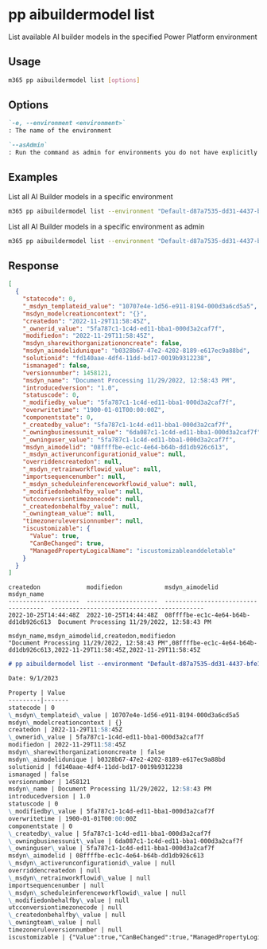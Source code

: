 
# pp aibuildermodel list

List available AI builder models in the specified Power Platform environment

## Usage

```sh
m365 pp aibuildermodel list [options]
```

## Options

```md definition-list
`-e, --environment <environment>`
: The name of the environment

`--asAdmin`
: Run the command as admin for environments you do not have explicitly assigned permissions to
```

<Global />

## Examples

List all AI Builder models in a specific environment

```sh
m365 pp aibuildermodel list --environment "Default-d87a7535-dd31-4437-bfe1-95340acd55c5"
```

List all AI Builder models in a specific environment as admin

```sh
m365 pp aibuildermodel list --environment "Default-d87a7535-dd31-4437-bfe1-95340acd55c5" --asAdmin
```

## Response

<Tabs>
  <TabItem value="JSON">

  ```json
  [
    {
      "statecode": 0,
      "_msdyn_templateid_value": "10707e4e-1d56-e911-8194-000d3a6cd5a5",
      "msdyn_modelcreationcontext": "{}",
      "createdon": "2022-11-29T11:58:45Z",
      "_ownerid_value": "5fa787c1-1c4d-ed11-bba1-000d3a2caf7f",
      "modifiedon": "2022-11-29T11:58:45Z",
      "msdyn_sharewithorganizationoncreate": false,
      "msdyn_aimodelidunique": "b0328b67-47e2-4202-8189-e617ec9a88bd",
      "solutionid": "fd140aae-4df4-11dd-bd17-0019b9312238",
      "ismanaged": false,
      "versionnumber": 1458121,
      "msdyn_name": "Document Processing 11/29/2022, 12:58:43 PM",
      "introducedversion": "1.0",
      "statuscode": 0,
      "_modifiedby_value": "5fa787c1-1c4d-ed11-bba1-000d3a2caf7f",
      "overwritetime": "1900-01-01T00:00:00Z",
      "componentstate": 0,
      "_createdby_value": "5fa787c1-1c4d-ed11-bba1-000d3a2caf7f",
      "_owningbusinessunit_value": "6da087c1-1c4d-ed11-bba1-000d3a2caf7f",
      "_owninguser_value": "5fa787c1-1c4d-ed11-bba1-000d3a2caf7f",
      "msdyn_aimodelid": "08ffffbe-ec1c-4e64-b64b-dd1db926c613",
      "_msdyn_activerunconfigurationid_value": null,
      "overriddencreatedon": null,
      "_msdyn_retrainworkflowid_value": null,
      "importsequencenumber": null,
      "_msdyn_scheduleinferenceworkflowid_value": null,
      "_modifiedonbehalfby_value": null,
      "utcconversiontimezonecode": null,
      "_createdonbehalfby_value": null,
      "_owningteam_value": null,
      "timezoneruleversionnumber": null,
      "iscustomizable": {
        "Value": true,
        "CanBeChanged": true,
        "ManagedPropertyLogicalName": "iscustomizableanddeletable"
      }
    }
  ]
  ```

  </TabItem>
  <TabItem value="Text">

  ```text
  createdon             modifiedon            msdyn_aimodelid                       msdyn_name
  --------------------  --------------------  ------------------------------------  -------------------------------------------
  2022-10-25T14:44:48Z  2022-10-25T14:44:48Z  08ffffbe-ec1c-4e64-b64b-dd1db926c613  Document Processing 11/29/2022, 12:58:43 PM
  ```

  </TabItem>
  <TabItem value="CSV">

  ```csv
  msdyn_name,msdyn_aimodelid,createdon,modifiedon
  "Document Processing 11/29/2022, 12:58:43 PM",08ffffbe-ec1c-4e64-b64b-dd1db926c613,2022-11-29T11:58:45Z,2022-11-29T11:58:45Z
  ```

  </TabItem>
  <TabItem value="Markdown">

  ```md
  # pp aibuildermodel list --environment "Default-d87a7535-dd31-4437-bfe1-95340acd55c5"

  Date: 9/1/2023

  Property | Value
  ---------|-------
  statecode | 0
  \_msdyn\_templateid\_value | 10707e4e-1d56-e911-8194-000d3a6cd5a5
  msdyn\_modelcreationcontext | {}
  createdon | 2022-11-29T11:58:45Z
  \_ownerid\_value | 5fa787c1-1c4d-ed11-bba1-000d3a2caf7f
  modifiedon | 2022-11-29T11:58:45Z
  msdyn\_sharewithorganizationoncreate | false
  msdyn\_aimodelidunique | b0328b67-47e2-4202-8189-e617ec9a88bd
  solutionid | fd140aae-4df4-11dd-bd17-0019b9312238
  ismanaged | false
  versionnumber | 1458121
  msdyn\_name | Document Processing 11/29/2022, 12:58:43 PM
  introducedversion | 1.0
  statuscode | 0
  \_modifiedby\_value | 5fa787c1-1c4d-ed11-bba1-000d3a2caf7f
  overwritetime | 1900-01-01T00:00:00Z
  componentstate | 0
  \_createdby\_value | 5fa787c1-1c4d-ed11-bba1-000d3a2caf7f
  \_owningbusinessunit\_value | 6da087c1-1c4d-ed11-bba1-000d3a2caf7f
  \_owninguser\_value | 5fa787c1-1c4d-ed11-bba1-000d3a2caf7f
  msdyn\_aimodelid | 08ffffbe-ec1c-4e64-b64b-dd1db926c613
  \_msdyn\_activerunconfigurationid\_value | null
  overriddencreatedon | null
  \_msdyn\_retrainworkflowid\_value | null
  importsequencenumber | null
  \_msdyn\_scheduleinferenceworkflowid\_value | null
  \_modifiedonbehalfby\_value | null
  utcconversiontimezonecode | null
  \_createdonbehalfby\_value | null
  \_owningteam\_value | null
  timezoneruleversionnumber | null
  iscustomizable | {"Value":true,"CanBeChanged":true,"ManagedPropertyLogicalName":"iscustomizableanddeletable"}
  ```

  </TabItem>
</Tabs>

